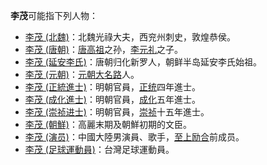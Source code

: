 '''李茂'''可能指下列人物：
*[[李茂_(北魏)|李茂 (北魏)]]：北魏光祿大夫，西兖州刺史，敦煌恭侯。
*[[李茂_(唐朝)|李茂 (唐朝)]]：[[李渊|唐高祖]]之孙，[[李元礼|李元礼]]之子。
*[[李茂_(延安李氏)|李茂 (延安李氏)]]：唐朝归化新罗人，朝鲜半岛延安李氏始祖。
*[[李茂_(元朝)|李茂 (元朝)]]：[[元朝|元朝]][[大名路|大名路]]人。
*[[李茂_(正統進士)|李茂 (正統進士)]]：明朝官員，[[正统_(年号)|正统]]四年進士。
*[[李茂_(成化進士)|李茂 (成化進士)]]：明朝官員，[[成化|成化]]五年進士。
*[[李茂_(崇祯进士)|李茂 (崇祯进士)]]：明朝官員，[[崇祯|崇祯]]十五年進士。
*[[李茂_(朝鮮)|李茂 (朝鮮)]]：高麗末期及朝鮮初期的文臣。
*[[李茂_(演员)|李茂 (演员)]]：中國大陸男演員、歌手，[[至上励合|至上励合]]前成员。
*[[李茂_(足球運動員)|李茂 (足球運動員)]]：台灣足球運動員。

{{消歧义|cat=二字李姓人名消歧义|mao}}